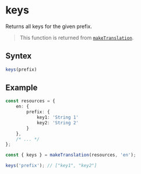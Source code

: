 <Module name="brew-js-react" />

# keys

Returns all keys for the given prefix.

> This function is returned from [`makeTranslation`](:).

## Syntex

```javascript
keys(prefix)
```

## Example

```typescript
const resources = {
    en: {
        prefix: {
            key1: 'String 1'
            key2: 'String 2'
        }
    },
    /* ... */
};

const { keys } = makeTranslation(resources, 'en');

keys('prefix'); // ["key1", "key2"]
```
